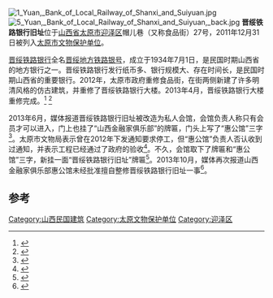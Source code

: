 {{文物保护单位
|省名=山西省
|市/县名=太原市
|图片=[[File:晋绥铁路银行大楼_-_1.jpeg|250px]]
|名称=晋绥铁路银行旧址
|编号=101
|级别=C
|坐标 ={{coord|37|52|9.8|N|112|33|21.2|E|type:landmark|display=inline,title}}
|分类=近现代重要史迹及代表性建筑
|时代=[[中華民國|民国]]
|所在=[[迎泽区|迎泽区]]帽儿巷27号
|登录=2011年12月31日
}}
[[File:1_Yuan,_Bank_of_Local_Railway_of_Shanxi_and_Suiyuan.jpg|thumb]]
[[File:5_Yuan,_Bank_of_Local_Railway_of_Shanxi_and_Suiyuan,_back.jpg|thumb]]
'''晋绥铁路银行旧址'''位于[[山西省|山西省]][[太原市|太原市]][[迎泽区|迎泽区]]帽儿巷（又称食品街）27号，2011年12月31日被列入[[太原市文物保护单位|太原市文物保护单位]]。

[[晋绥铁路银行|晋绥铁路银行]]全名[[晋绥地方铁路银号|晋绥地方铁路银号]]，成立于1934年7月1日，是民国时期山西省的地方银行之一。晋绥铁路银行发行纸币多、银行规模大、存在时间长，是民国时期山西省的重要银行。2012年，太原市政府重修食品街，在街两侧新建了许多明清风格的仿古建筑，并重修了晋绥铁路银行大楼。2013年4月，晋绥铁路银行大楼重修完成。<ref>{{cite news|title=太原“新”食品街五月展新貌 再现明清风韵（图）|url=http://news.daynews.com.cn/hyxw/1751421.html|accessdate=2013-05-01|newspaper=山西新闻网|date=2013-03-27}}{{dead link|date=2018年3月 |bot=InternetArchiveBot |fix-attempted=yes }}</ref> <ref>{{cite news|title=百年晋绥铁路银行大楼换新颜|url=http://www.chinanews.com/tp/2013/04-07/4708247.shtml|accessdate=2013-05-01|newspaper=中国新闻网|date=2013-04-07|archive-date=2016-03-05|archive-url=https://web.archive.org/web/20160305074743/http://www.chinanews.com/tp/2013/04-07/4708247.shtml|dead-url=no}}</ref>

2013年6月，媒体报道晋绥铁路银行旧址被改造为私人会馆，会馆负责人称只有会员才可以进入，门上也挂了“山西金融家俱乐部”的牌匾，门头上写了“惠公馆”三字<ref>{{cite news|title=百年晋绥铁路银行旧址变身私人会馆 称会员才能进|url=http://china.cnr.cn/yaowen/201306/t20130605_512746556.shtml|accessdate=2013-10-24|newspaper=中国广播网|date=2013-06-05|archive-date=2016-03-07|archive-url=https://web.archive.org/web/20160307013607/http://china.cnr.cn/yaowen/201306/t20130605_512746556.shtml|dead-url=no}}</ref>。太原市文物局表示曾在2012年下发通知要求停工，但“惠公馆”负责人否认收到过通知，并表示工程已经通过了政府的验收<ref>{{cite news|title=就太原市文保单位晋绥铁路银行旧址变为商用的“惠公馆”，市文物局称去年下过停工通知，公馆负责人却否认，并称通过了市政府验收|url=http://www.sx.xinhuanet.com/ztjn/2013-06/09/c_116106246.htm|accessdate=2013-10-24|newspaper=新华网山西频道|date=2013-06-09|deadurl=yes|archiveurl=https://web.archive.org/web/20131029201225/http://www.sx.xinhuanet.com/ztjn/2013-06/09/c_116106246.htm|archivedate=2013-10-29}}</ref>。不久，会馆取下了牌匾和“惠公馆”三字，新挂一面“晋绥铁路银行旧址”牌匾<ref>{{cite news|title=太原“惠公馆”牌匾更换回“晋绥铁路银行旧址”|url=http://shanxi.sina.com.cn/news/b/2013-06-21/075227052.html|accessdate=2013-10-24|newspaper=山西新闻网-山西晚报|date=2013-06-21|archive-date=2016-03-04|archive-url=https://web.archive.org/web/20160304191441/http://shanxi.sina.com.cn/news/b/2013-06-21/075227052.html|dead-url=no}}</ref>。2013年10月，媒体再次报道山西金融家俱乐部惠公馆未经批准擅自整修晋绥铁路银行旧址一事<ref>{{cite news|title=太原：文保单位变娱乐会馆 负责人称系与政府共建|url=http://news.ifeng.com/mainland/detail_2013_10/20/30478589_0.shtml|accessdate=2013-10-24|newspaper=新京报|date=2013-10-20|archive-date=2013-10-29|archive-url=https://web.archive.org/web/20131029201621/http://news.ifeng.com/mainland/detail_2013_10/20/30478589_0.shtml|dead-url=no}}</ref>。

== 参考 ==
{{reflist}}

[[Category:山西民国建筑|Category:山西民国建筑]]
[[Category:太原文物保护单位|Category:太原文物保护单位]]
[[Category:迎泽区|Category:迎泽区]]